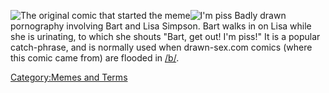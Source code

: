 [[File:Bart,.get.out!.I'm.piss!.jpg|thumb|right|The original comic that started the meme]][[File:Lisa.is.piss.jpg|thumb|right|I'm piss]]
Badly drawn pornography involving Bart and Lisa Simpson. Bart walks in on Lisa while she is urinating, to which she shouts "Bart, get out! I'm piss!" It is a popular catch-phrase, and is normally used when drawn-sex.com comics (where this comic came from) are flooded in [[/b/]].

[[Category:Memes and Terms]]